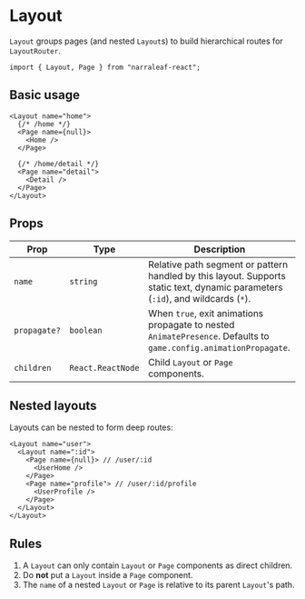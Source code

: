 # Layout

`Layout` groups pages (and nested `Layout`s) to build hierarchical routes for `LayoutRouter`.

```tsx
import { Layout, Page } from "narraleaf-react";
```

## Basic usage

```tsx
<Layout name="home">
  {/* /home */}
  <Page name={null}>
    <Home />
  </Page>

  {/* /home/detail */}
  <Page name="detail">
    <Detail />
  </Page>
</Layout>
```

## Props

| Prop | Type | Description |
| ---- | ---- | ----------- |
| `name` | `string` | Relative path segment or pattern handled by this layout. Supports static text, dynamic parameters (`:id`), and wildcards (`*`). |
| `propagate?` | `boolean` | When `true`, exit animations propagate to nested `AnimatePresence`. Defaults to `game.config.animationPropagate`. |
| `children` | `React.ReactNode` | Child `Layout` or `Page` components. |

## Nested layouts

Layouts can be nested to form deep routes:

```tsx
<Layout name="user">
  <Layout name=":id">
    <Page name={null}> // /user/:id
      <UserHome />
    </Page>
    <Page name="profile"> // /user/:id/profile
      <UserProfile />
    </Page>
  </Layout>
</Layout>
```

## Rules

1. A `Layout` can only contain `Layout` or `Page` components as direct children.
2. Do **not** put a `Layout` inside a `Page` component.
3. The `name` of a nested `Layout` or `Page` is relative to its parent `Layout`'s path. 